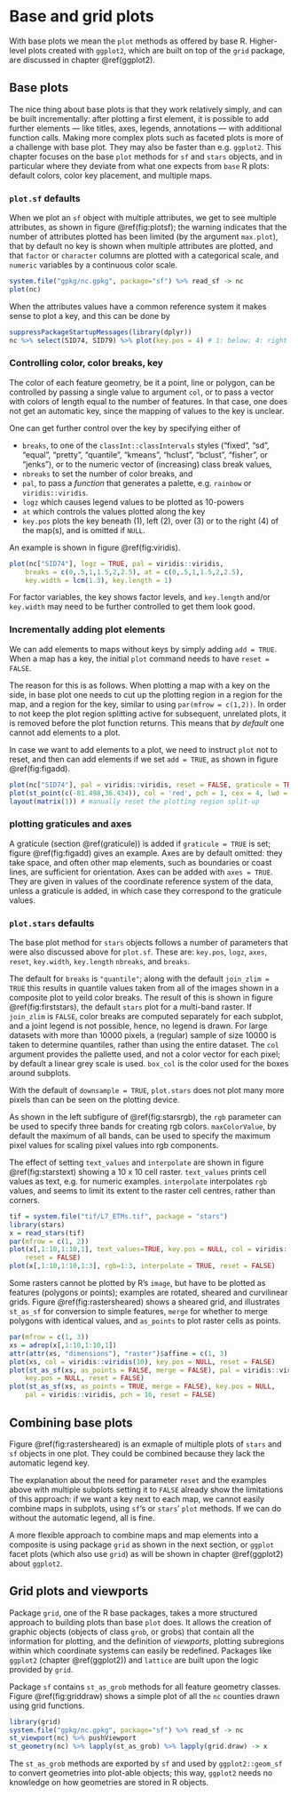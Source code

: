 # Base and grid plots {#plot}

With base plots we mean the `plot` methods as offered by base R.
Higher-level plots created with `ggplot2`, which are built on top
of the `grid` package, are discussed in chapter \@ref(ggplot2).

## Base plots

The nice thing about base plots is that they work relatively simply,
and can be built incrementally: after plotting a first element, it
is possible to add further elements --- like titles, axes, legends,
annotations --- with additional function calls. Making more complex plots such as faceted
plots is more of a challenge with base plot. They may also be
faster than e.g. `ggplot2`. This chapter focuses on the base `plot`
methods for `sf` and `stars` objects, and in particular where they
deviate from what one expects from `base` R plots: default colors,
color key placement, and multiple maps.

### `plot.sf` defaults

When we plot an `sf` object with multiple attributes, we get to see
multiple attributes, as shown in figure \@ref(fig:plotsf); the warning indicates that
the number of attributes plotted has been limited (by the argument `max.plot`),
that by default no key is shown when multiple attributes are plotted,
and that `factor` or `character` columns are plotted with a categorical
scale, and `numeric` variables by a continuous color scale.
```r
system.file("gpkg/nc.gpkg", package="sf") %>% read_sf -> nc
plot(nc)
```
When the attributes values have a common reference system it makes sense
to plot a key, and this can be done by
```r
suppressPackageStartupMessages(library(dplyr))
nc %>% select(SID74, SID79) %>% plot(key.pos = 4) # 1: below; 4: right
```

### Controlling color, color breaks, key

The color of each feature geometry, be it a point, line or polygon,
can be controlled by passing a single value to argument `col`, or to
pass a vector with colors of length equal to the number of features.
In that case, one does not get an automatic key, since the mapping
of values to the key is unclear.

One can get further control over the key by specifying either of

* `breaks`, to one of the `classInt::classIntervals` styles ("fixed",
"sd", "equal", "pretty", "quantile", "kmeans", "hclust", "bclust",
"fisher", or "jenks"), or to the numeric vector of (increasing)
class break values, 
* `nbreaks` to set the number of color breaks, and
* `pal`, to pass a _function_ that generates a palette, e.g. `rainbow`
or `viridis::viridis`.
* `logz` which causes legend values to be plotted as 10-powers
* `at` which controls the values plotted along the key
* `key.pos` plots the key beneath (1), left (2), over (3) or to the
right (4) of the map(s), and is omitted if `NULL`.

An example is shown in figure \@ref(fig:viridis).

```r
plot(nc["SID74"], logz = TRUE, pal = viridis::viridis,
    breaks = c(0,.5,1,1.5,2,2.5), at = c(0,.5,1,1.5,2,2.5),
    key.width = lcm(1.3), key.length = 1)
```

For factor variables, the key shows factor levels, and `key.length`
and/or `key.width` may need to be further controlled to get them
look good.

### Incrementally adding plot elements {#reset}

We can add elements to maps without keys by simply adding `add
= TRUE`.  When a map has a key, the initial `plot` command needs
to have `reset = FALSE`.

The reason for this is as follows.
When plotting a map with a key on the side, in base plot one needs
to cut up the plotting region in a region for the map, and a region
for the key, similar to using `par(mfrow = c(1,2))`.
In order to not keep the plot region splitting active for subsequent,
unrelated plots, it is removed before the plot function returns. This
means that _by default_ one cannot add elements to a plot.

In case we want to add elements to a plot, we need to instruct `plot`
not to reset, and then can add elements if we set `add = TRUE`, as shown
in figure \@ref(fig:figadd).
```r
plot(nc["SID74"], pal = viridis::viridis, reset = FALSE, graticule = TRUE, axes = TRUE)
plot(st_point(c(-81.498,36.434)), col = 'red', pch = 1, cex = 4, lwd = 3, add = TRUE)
layout(matrix(1)) # manually reset the plotting region split-up
```

### plotting graticules and axes

A graticule (section \@ref(graticule)) is added if `graticule =
TRUE` is set; figure \@ref(fig:figadd) gives an example.  Axes are by
default omitted: they take space, and often other map elements, such
as boundaries or coast lines, are sufficient for orientation. Axes
can be added with `axes = TRUE`. They are given in values of the
coordinate reference system of the data, unless a graticule is added,
in which case they correspond to the graticule values.

### `plot.stars` defaults

The base plot method for `stars` objects follows a number of
parameters that were also discussed above for `plot.sf`. These are:
`key.pos`, `logz`, `axes`, `reset`, `key.width`, `key.length`
`nbreaks`,  and `breaks`.

The default for `breaks` is `"quantile"`; along with the default
`join_zlim = TRUE` this results in quantile values taken from all
of the images shown in a composite plot to yeild color breaks. The
result of this is shown in figure \@ref(fig:firststars), the default
`stars` plot for a multi-band raster. If `join_zlim` is `FALSE`,
color breaks are computed separately for each subplot, and a joint
legend is not possible, hence, no legend is drawn. For large datasets
with more than 10000 pixels, a (regular) sample of size 10000 is
taken to determine quantiles, rather than using the entire dataset.
The `col` argument provides the pallette used, and not a color
vector for each pixel; by default a linear grey scale is used.
`box_col` is the color used for the boxes around subplots.

With the default of `downsample = TRUE`, `plot.stars` does not plot
many more pixels than can be seen on the plotting device.

As shown in the left subfigure of \@ref(fig:starsrgb), the `rgb`
parameter can be used to specify three bands for creating rgb
colors. `maxColorValue`, by default the maximum of all bands,
can be used to specify the maximum pixel values for scaling pixel
values into rgb components.

The effect of setting `text_values` and `interpolate` are shown in
figure \@ref(fig:starstext) showing a 10 x 10 cell raster. `text_values` prints cell values as text,
e.g. for numeric examples. `interpolate` interpolates `rgb` values, and
seems to limit its extent to the raster cell centres, rather than corners.
```r
tif = system.file("tif/L7_ETMs.tif", package = "stars")
library(stars)
x = read_stars(tif)
par(mfrow = c(1, 2))
plot(x[,1:10,1:10,1], text_values=TRUE, key.pos = NULL, col = viridis::viridis(10), 
	reset = FALSE)
plot(x[,1:10,1:10,1:3], rgb=1:3, interpolate = TRUE, reset = FALSE)
```

Some rasters cannot be plotted by R's `image`, but have to be plotted
as features (polygons or points); examples are rotated, sheared
and curvilinear grids. Figure \@ref(fig:rastersheared) shows a sheared
grid, and illustrates `st_as_sf` for conversion to simple features,
`merge` for whether to merge polygons with identical values, and
`as_points` to plot raster cells as points.

```r
par(mfrow = c(1, 3))
xs = adrop(x[,1:10,1:10,1])
attr(attr(xs, "dimensions"), "raster")$affine = c(1, 3)
plot(xs, col = viridis::viridis(10), key.pos = NULL, reset = FALSE)
plot(st_as_sf(xs, as_points = FALSE, merge = FALSE), pal = viridis::viridis, 
    key.pos = NULL, reset = FALSE)
plot(st_as_sf(xs, as_points = TRUE, merge = FALSE), key.pos = NULL, 
    pal = viridis::viridis, pch = 16, reset = FALSE)
```

## Combining base plots

Figure \@ref(fig:rastersheared) is an exmaple of multiple plots of
`stars` and `sf` objects in one plot. They could be combined because
they lack the automatic legend key.

The explanation about the need for parameter `reset` and the examples
above with multiple subplots setting it to `FALSE` already show the
limitations of this approach: if we want a key next to each map,
we cannot easily combine maps in subplots, using `sf`'s or `stars`'
`plot` methods. If we can do without the automatic legend, all
is fine.

A more flexible approach to combine maps and map elements into a
composite is using package `grid` as shown in the next section, or
`ggplot` facet plots (which also use `grid`) as will be shown in
chapter \@ref(ggplot2) about `ggplot2`.

## Grid plots and viewports

Package `grid`, one of the R base packages, takes a more structured
approach to building plots than base `plot` does. It allows the
creation of graphic objects (objects of class `grob`, or grobs)
that contain all the information for plotting, and the definition of
_viewports_, plotting subregions within which coordinate systems can
easily be redefined. Packages like `ggplot2` (chapter \@ref(ggplot2))
and `lattice` are built upon the logic provided by `grid`.

Package `sf` contains `st_as_grob` methods for all feature geometry
classes.  Figure \@ref(fig:griddraw) shows a simple plot of all the
`nc` counties drawn using grid functions.

```r
library(grid)
system.file("gpkg/nc.gpkg", package="sf") %>% read_sf -> nc
st_viewport(nc) %>% pushViewport
st_geometry(nc) %>% lapply(st_as_grob) %>% lapply(grid.draw) -> x
```

The `st_as_grob` methods are exported by `sf` and used by
`ggplot2::geom_sf` to convert geometries into plot-able objects;
this way, `ggplot2` needs no knowledge on how geometries are stored
in R objects.
